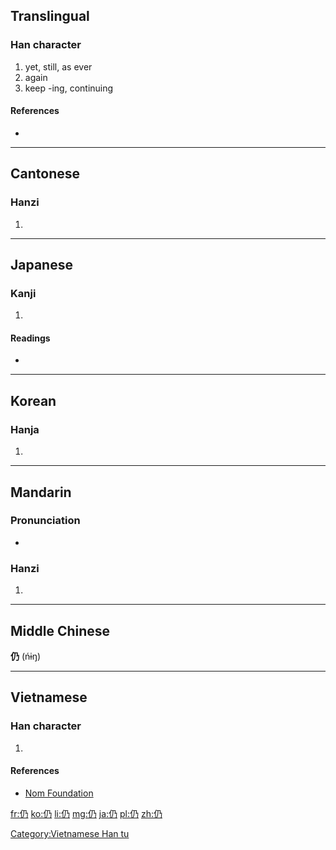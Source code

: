 ==Translingual==

===Han character===
{{Han char|rn=9|rad=人|as=02|sn=4|four=2722<sub>7</sub>|canj=人弓竹尸 (ONHS)|ids=⿰[[亻]][[乃]]}}

# yet, still, as ever
# again
# keep -ing, continuing

====References====
* {{Han ref|kx=0092.020|dkj=00361|dj=0194.060|hdz=10110.030|uh=4ECD|ud=20173|bh=A4B4|bd=42164}}

----

==Cantonese==

===Hanzi===
{{yue-hanzi|jyut=|y=ying4}}

# {{defn|lang=yue|sort=人02}}

----

==Japanese==

===Kanji===
{{ja-kanji|grade=|rs=人02}}

# {{defn|lang=ja|sort=人02}}

====Readings====
* {{ja-readings|on=[[じょう]] (jō), [[にょう]] (nyō)|kun=[[よる]] (yoru), [[しきりに]] (shikirini), [[なお]] (nao)}}

----

==Korean==

===Hanja===
{{ko-hanja|hangeul=잉|rv=ing|mr=ing}}

# {{defn|lang=ko|sort=人02}}

----

==Mandarin==

===Pronunciation===
* {{audio|Zh-réng.ogg|Audio}}

===Hanzi===
{{cmn-hanzi|pin=[[réng]] ([[reng2]])|wg=jeng<sup>2</sup>}}

# {{defn|lang=cmn|sort=人02}}

----

==Middle Chinese==
'''仍''' (ńɨŋ)

----

==Vietnamese==

===Han character===
{{vi-hantu|[[nhưng]], [[nhăng]], [[nhang]], [[những]], [[dưng]], [[dừng]], [[nhẳng]], [[nhùng]]|rs=人02}}

# {{defn|lang=vi|sort=人02}}

====References====
*[http://nomfoundation.org/common/nom_details.php?codepoint=4ecd Nom Foundation]

[[Category:Vietnamese Han tu]]

[[fr:仍]]
[[ko:仍]]
[[li:仍]]
[[mg:仍]]
[[ja:仍]]
[[pl:仍]]
[[zh:仍]]